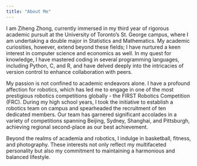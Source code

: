 ```yaml
---
title: "About Me"
---
```


I am Ziheng Zhong, currently immersed in my third year of rigorous academic pursuit at the University of Toronto's St. George campus, where I am undertaking a double major in Statistics and Mathematics. My academic curiosities, however, extend beyond these fields; I have nurtured a keen interest in computer science and economics as well. In my quest for knowledge, I have mastered coding in several programming languages, including Python, C, and R, and have delved deeply into the intricacies of version control to enhance collaboration with peers.

My passion is not confined to academic endeavors alone. I have a profound affection for robotics, which has led me to engage in one of the most prestigious robotics competitions globally - the FIRST Robotics Competition (FRC). During my high school years, I took the initiative to establish a robotics team on campus and spearheaded the recruitment of ten dedicated members. Our team has garnered significant accolades in a variety of competitions spanning Beijing, Sydney, Shanghai, and Pittsburgh, achieving regional second-place as our best achievement.

Beyond the realms of academia and robotics, I indulge in basketball, fitness, and photography. These interests not only reflect my multifaceted personality but also my commitment to maintaining a harmonious and balanced lifestyle.